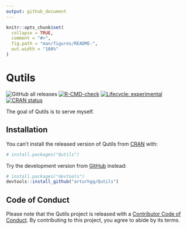 ```yaml
---
output: github_document
---
```


<!-- README.md is generated from README.Rmd. Please edit that file -->

```r
knitr::opts_chunk$set(
  collapse = TRUE,
  comment = "#>",
  fig.path = "man/figures/README-",
  out.width = "100%"
)
```

# Qutils

<!-- badges: start -->
![GitHub all releases](https://img.shields.io/github/downloads/arturhgq/Qutils/total)
[![R-CMD-check](https://github.com/arturhgq/Qutils/workflows/R-CMD-check/badge.svg)](https://github.com/arturhgq/Qutils/actions)
[![Lifecycle: experimental](https://img.shields.io/badge/lifecycle-experimental-orange.svg)](https://lifecycle.r-lib.org/articles/stages.html#experimental)
[![CRAN status](https://www.r-pkg.org/badges/version/Qutils)](https://CRAN.R-project.org/package=Qutils)
<!-- badges: end -->

The goal of Qutils is to serve myself. 

## Installation

You can't install the released version of Qutils from [CRAN](https://CRAN.R-project.org) with:

``` r
# install.packages("Qutils")
```

Try the development version from [GitHub](https://github.com/) instead:

``` r
# install.packages("devtools")
devtools::install_github("arturhgq/Qutils")
```

## Code of Conduct
  
Please note that the Qutils project is released with a [Contributor Code of Conduct](https://contributor-covenant.org/version/2/0/CODE_OF_CONDUCT.html). By contributing to this project, you agree to abide by its terms.
